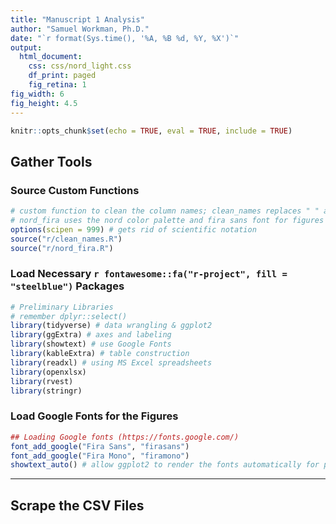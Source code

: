 ```yaml
---
title: "Manuscript 1 Analysis"
author: "Samuel Workman, Ph.D."
date: "`r format(Sys.time(), '%A, %B %d, %Y, %X')`"
output:
  html_document:
    css: css/nord_light.css
    df_print: paged
    fig_retina: 1
fig_width: 6
fig_height: 4.5
---
```


```r
knitr::opts_chunk$set(echo = TRUE, eval = TRUE, include = TRUE)
```

## Gather Tools

### Source Custom Functions

```r
# custom function to clean the column names; clean_names replaces " " and "/" with "_"
# nord_fira uses the nord color palette and fira sans font for figures
options(scipen = 999) # gets rid of scientific notation
source("r/clean_names.R")
source("r/nord_fira.R")
```

<div class = "row">
<div class = "col-md-6">
### Load Necessary `r fontawesome::fa("r-project", fill = "steelblue")` Packages

```r
# Preliminary Libraries
# remember dplyr::select()
library(tidyverse) # data wrangling & ggplot2
library(ggExtra) # axes and labeling
library(showtext) # use Google Fonts
library(kableExtra) # table construction
library(readxl) # using MS Excel spreadsheets
library(openxlsx)
library(rvest)
library(stringr)
```
</div>

<div class = "col-md-6">
### Load Google Fonts for the Figures

```r
## Loading Google fonts (https://fonts.google.com/)
font_add_google("Fira Sans", "firasans")
font_add_google("Fira Mono", "firamono")
showtext_auto() # allow ggplot2 to render the fonts automatically for pdfs
```
</div>
</div>

---

## Scrape the CSV Files